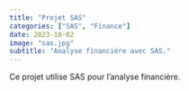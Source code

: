 ```yaml
---
title: "Projet SAS"
categories: ["SAS", "Finance"]
date: 2023-10-02
image: "sas.jpg"
subtitle: "Analyse financière avec SAS."
---
```


Ce projet utilise SAS pour l'analyse financière.